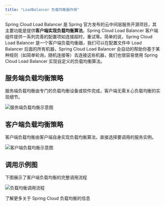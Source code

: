 ```yaml
---
title: "LoadBalancer 负载均衡器作用"
---
```


Spring Cloud Load Balancer 是 Spring 官方发布的云中间层服务开源项目，其主要功能是提供**客户端实现负载均衡算法**。Spring Cloud Load Balancer 客户端组件提供一系列完善的配置项如连接超时，重试等。简单的说，Spring Cloud Load Balancer 是一个客户端负载均衡器，我们可以在配置文件中 Load Balancer 后面的所有机器，Spring Cloud Load Balancer 会自动的帮助你基于某种规则（如简单轮询，随机连接等）去连接这些机器，我们也很容易使用 Spring Cloud Load Balancer 实现自定义的负载均衡算法。

## 服务端负载均衡策略

<Card title="服务端负载均衡">
  服务端负载均衡由专门的负载均衡设备或软件完成，客户端无需关心负载均衡的实现细节。
</Card>

![服务端负载均衡示意图](/images/1600613406328-a97edba4-3164-4e58-b6c0-c44927bd3178.png)

## 客户端负载均衡策略

<Card title="客户端负载均衡">
  客户端负载均衡由客户端自身实现负载均衡算法，直接选择要调用的服务实例。
</Card>

![客户端负载均衡示意图](/images/1600613431664-995fc1f6-c63f-4973-ab5d-596d4a44124e.png)

## 调用示例图

<Note>
  下图展示了客户端负载均衡的完整调用流程
</Note>

![负载均衡调用流程](/images/1621907915395-81c049bd-dbad-488b-8989-0d42baf6af30.png)

<Card title="参考资料" icon="link" href="https://blog.csdn.net/u013087513/article/details/79775306">
  了解更多关于 Spring Cloud 负载均衡的信息
</Card>


